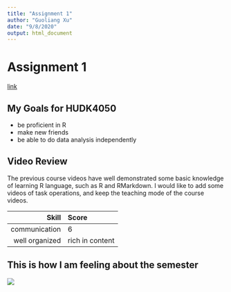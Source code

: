 ```yaml
---
title: "Assignment 1"
author: "Guoliang Xu"
date: "9/8/2020"
output: html_document
---
```

# Assignment 1

[link](https://github.com/GuoliangXu)

## My Goals for HUDK4050

* be proficient in R
* make new friends
* be able to do data analysis independently

## Video Review 

The previous course videos have well demonstrated some basic knowledge of learning R language, such as R and RMarkdown. I would like to add some videos of task operations, and keep the teaching mode of the course videos.


|Skill|Score|
|----:|:----|
|communication|6|
|well organized|rich in content|

## This is how I am feeling about the semester

![](image.jpeg)








